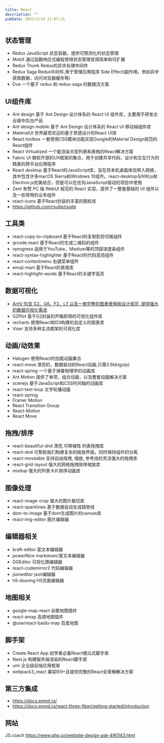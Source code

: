 ```yaml
---
title: React
description: ""
pubDate: 2023/2/14 11:07:21
---
```


## 状态管理
* Redux JavaScript 状态容器，提供可预测化的状态管理
* MobX 通过函数响应式编程使得状态管理变得简单和可扩展
* Redux Thunk Redux的异步处理中间件
* Redux Saga Redux中间件,用于管理应用程序 Side Effect(副作用，例如异步获取数据，访问浏览器缓存等)
* Dva 一个基于 redux 和 redux-saga 的数据流方案

## UI组件库

- Ant design 基于 Ant Design 设计体系的 React UI 组件库，主要用于研发企业级中后台产品
- Ant design mobile 基于 Ant Design 设计体系的 React UI 移动端组件库
- MaterialUI 世界最受欢迎的基于质感设计的React UI库
- React toolbox 一套使用CSS模块功能实现Google的Material Design规范的React组件
- React Virtualized 一个能渲染大型列表和表格的React解决方案
- Fabric UI 微软开源的UX框架的集合，用于创建共享代码，设计和交互行为的精美的跨平台应用程序
- React desktop 基于React的JavaScript库，旨在将本机桌面体验带入网络，其中包含许多macOS Sierra和Windows 10组件。react-desktop与NW.js和Electron.js完美结合，但是可以在任何JavaScript驱动的项目中使用
- Zent 有赞 PC 端 WebUI 规范的 React 实现，提供了一整套基础的 UI 组件以及一些常用的业务组件
- react-icons 基于React封装的丰富的图标库
- https://github.com/rsuite/rsuite

## 工具类

- react-copy-to-clipboard 基于React的复制到剪切板组件
- qrcode.react 基于React的生成二维码的组件
- nprogress 适用于YouTube，Medium等的顶部进度条组件
- react-syntax-highlighter 基于React的代码高亮组件
- react-contextmenu 右键菜单组件
- emoji-mart 基于React的表情库
- react-highlight-words 基于React的关键字高亮

## 数据可视化

- [AntV 包含 G2、G6、F2、L7 以及一套完整的图表使用和设计规范, 提供强大的数据可视化需求](https://antv.antgroup.com/)
- G2Plot 基于G2封装的开箱即用的可视化组件库
- recharts 使用React和D3构建的自定义的图表库
- Viser 支持多种主流框架的可视化库

## 动画/动效果

- Halogen 使用React的加载动画集合
- react-move 漂亮的，数据驱动的React动画,只需3.5kb(gzip)
- react-spring 一个基于弹簧物理学的动画库
- Ant Motion 提供了单项，组合动画，以及整套动画解决方案
- scenejs 基于JavaScript和CSS时间轴的动画库
- react-text-loop 文字轮播动画
- react-spring
- Framer Motion
- React Transition Group
- React-Motion
- React Move

## 拖拽/排序

- react-beautiful-dnd 漂亮,可移植性 列表拖拽库
- react-dnd 可帮助我们构建复杂的拖放界面，同时保持组件的分离
- react-moveable 支持自由拖拽, 缩放, 参考线的灵活强大的拖拽库
- react-grid-layout 强大的网格拖拽排序缩放库
- mixitup 强大的列表卡片排序动画库

## 图像处理

- react-image-crop 强大的图片裁切库
- react-sparklines 基于数据自动生成趋势线
- dom-to-image 基于dom生成图片的canvas库
- react-img-editor 图片编辑器

## 编辑器相关

- braft-editor 富文本编辑器
- powerNice markdown/富文本编辑器
- GGEditor 可视化图编辑器
- react-codemirror2 代码编辑器
- jsoneditor json编辑器
- h5-dooring H5页面编辑器

##  地图相关

- google-map-react 谷歌地图插件
- react-amap 高德地图插件
- @uiw/react-baidu-map 百度地图

## 脚手架

- Create React App 初学者必备React傻瓜式脚手架
- Next.js 构建服务端渲染的React脚手架
- umi 企业级前端应用框架
- webpack3_react 兼容IE9+且提供完整的React全家桶解决方案

## 第三方集成
- https://docs.pmnd.rs/
- https://docs.pmnd.rs/react-three-fiber/getting-started/introduction

## 网站
JS.coach
https://www.php.cn/website-design-ask-490143.html
